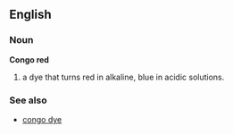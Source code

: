 {{Wikipedia}}
==English==
===Noun===
'''Congo red'''
# a dye that turns red in alkaline, blue in acidic solutions.

===See also===
*[[congo dye]]